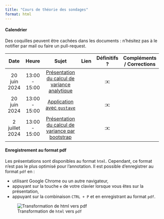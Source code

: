```yaml
---
title: "Cours de théorie des sondages"
format: html
---
```



#### Calendrier 

Des coquilles peuvent être cachées dans les documents : n'hésitez pas à le notifier par mail ou faire un pull-request. 

|      Date       |     Heure      |                  Sujet                   |    Lien     | Définitifs ? | Compléments / Corrections |
|:--------------:|:--------------:|:-------------------------------------:|:--------------:|:-----------:|:-----------:|
|20 juin 2024| 13:00 - 15:00  | [Présentation du calcul de variance analytique](presentations/pres_analytique.qmd) | | :x: | |
|20 juin 2024| 13:00 - 15:00  | [Application avec `gustave`](presentations/var_gustave.qmd) | | :x: | |
|2 juillet 2024| 13:00 - 15:00 | [Présentation du calcul de variance par bootstrap]() | | :x: | |

#### Enregistrement au format pdf

Les présentations sont disponibles au format `html`. Cependant, ce format n'est pas le plus optimisé pour l'annotation. 
Il est possible d'enregistrer au format `pdf` en : 

- utilisant Google Chrome ou un autre navigateur,
- appuyant sur la touche `e` de votre clavier lorsque vous êtes sur la présentation,
- appuyant sur la combinaison `CTRL + P` et en enregistrant au format `pdf`.

![Transformation de `html` vers `pdf`](presentations/illustrations/html_to_pdf.gif)